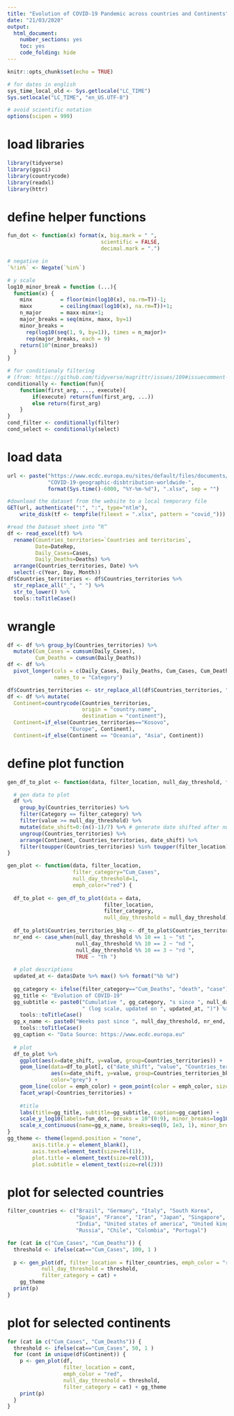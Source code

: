 ```yaml
---
title: "Evolution of COVID-19 Pandemic across countries and Continents"
date: "21/03/2020"
output:
  html_document: 
    number_sections: yes
    toc: yes
    code_folding: hide
---
```



```r
knitr::opts_chunk$set(echo = TRUE)

# for dates in english 
sys_time_local_old <- Sys.getlocale("LC_TIME")
Sys.setlocale("LC_TIME", "en_US.UTF-8")

# avoid scientific notation
options(scipen = 999)
```

# load libraries

```r
library(tidyverse)
library(ggsci)
library(countrycode)
library(readxl)
library(httr)
```

# define helper functions

```r
fun_dot <- function(x) format(x, big.mark = " ",
                              scientific = FALSE,
                              decimal.mark = ".")

# negative in
`%!in%` <- Negate(`%in%`)

# y scale
log10_minor_break = function (...){
  function(x) {
    minx         = floor(min(log10(x), na.rm=T))-1;
    maxx         = ceiling(max(log10(x), na.rm=T))+1;
    n_major      = maxx-minx+1;
    major_breaks = seq(minx, maxx, by=1)
    minor_breaks = 
      rep(log10(seq(1, 9, by=1)), times = n_major)+
      rep(major_breaks, each = 9)
    return(10^(minor_breaks))
  }
}

# for conditionaly filtering
# (from: https://github.com/tidyverse/magrittr/issues/109#issuecomment-371999796)
conditionally <- function(fun){
    function(first_arg, ..., execute){
        if(execute) return(fun(first_arg, ...))
        else return(first_arg)
    }
}
cond_filter <- conditionally(filter)
cond_select <- conditionally(select)
```

# load data 

```r
url <- paste("https://www.ecdc.europa.eu/sites/default/files/documents/",
             "COVID-19-geographic-disbtribution-worldwide-",
             format(Sys.time()-6000, "%Y-%m-%d"), ".xlsx", sep = "")

#download the dataset from the website to a local temporary file
GET(url, authenticate(":", ":", type="ntlm"),
    write_disk(tf <- tempfile(fileext = ".xlsx", pattern = "covid_")))

#read the Dataset sheet into “R”
df <- read_excel(tf) %>% 
  rename(Countries_territories=`Countries and territories`, 
         Date=DateRep, 
         Daily_Cases=Cases, 
         Daily_Deaths=Deaths) %>% 
  arrange(Countries_territories, Date) %>% 
  select(-c(Year, Day, Month))
df$Countries_territories <- df$Countries_territories %>% 
  str_replace_all("_", " ") %>% 
  str_to_lower() %>% 
  tools::toTitleCase()
```

# wrangle 

```r
df <- df %>% group_by(Countries_territories) %>% 
  mutate(Cum_Cases = cumsum(Daily_Cases), 
         Cum_Deaths = cumsum(Daily_Deaths))
df <- df %>%
  pivot_longer(cols = c(Daily_Cases, Daily_Deaths, Cum_Cases, Cum_Deaths), 
               names_to = "Category")

df$Countries_territories <- str_replace_all(df$Countries_territories, "_", " ")
df <- df %>% mutate(
  Continent=countrycode(Countries_territories,
                        origin = "country.name",
                        destination = "continent"),
  Continent=if_else(Countries_territories=="Kosovo", 
                    "Europe", Continent),
  Continent=if_else(Continent == "Oceania", "Asia", Continent))

```
# define plot function 

```r
gen_df_to_plot <- function(data, filter_location, null_day_threshold, filter_category) {

  # gen data to plot
  df %>% 
    group_by(Countries_territories) %>% 
    filter(Category == filter_category) %>% 
    filter(value >= null_day_threshold) %>% 
    mutate(date_shift=0:(n()-1)/7) %>% # generate date shifted after null_day_threshold
    ungroup(Countries_territories) %>% 
    arrange(Continent, Countries_territories, date_shift) %>% 
    filter(toupper(Countries_territories) %in% toupper(filter_location) | Continent %in% filter_location)
}

gen_plot <- function(data, filter_location,
                     filter_category="Cum_Cases",
                     null_day_threshold=1,
                     emph_color="red") {
  
  df_to_plot <- gen_df_to_plot(data = data,
                               filter_location,
                               filter_category,
                               null_day_threshold = null_day_threshold)
  
  df_to_plot$Countries_territories_bkg <- df_to_plot$Countries_territories
  nr_end <- case_when(null_day_threshold %% 10 == 1 ~ "st ", 
                      null_day_threshold %% 10 == 2 ~ "nd ",
                      null_day_threshold %% 10 == 3 ~ "rd ", 
                      TRUE ~ "th ")
  
  # plot descriptions
  updated_at <- data$Date %>% max() %>% format("%b %d")
  
  gg_category <- ifelse(filter_category=="Cum_Deaths", "death", "case")
  gg_title <- "Evolution of COVID-19"
  gg_subtitle <- paste0("Cumulative ", gg_category, "s since ", null_day_threshold, nr_end, gg_category,
                        " (log scale, updated on ", updated_at, ")") %>%
    tools::toTitleCase()
  gg_x_name <- paste0("Weeks past since ", null_day_threshold, nr_end, gg_category) %>%
    tools::toTitleCase()
  gg_caption <- "Data Source: https://www.ecdc.europa.eu"
  
  # plot
  df_to_plot %>% 
    ggplot(aes(x=date_shift, y=value, group=Countries_territories)) +
    geom_line(data=df_to_plot[, c("date_shift", "value", "Countries_territories_bkg")],
              aes(x=date_shift, y=value, group=Countries_territories_bkg), 
              color="grey") +
    geom_line(color = emph_color) + geom_point(color = emph_color, size=1/2) +
    facet_wrap(~Countries_territories) +
    
    #title
    labs(title=gg_title, subtitle=gg_subtitle, caption=gg_caption) +
    scale_y_log10(labels=fun_dot, breaks = 10^(0:9), minor_breaks=log10_minor_break()) + 
    scale_x_continuous(name=gg_x_name, breaks=seq(0, 1e3, 1), minor_breaks=1:1e3/7)
}
gg_theme <- theme(legend.position = "none",
        axis.title.y = element_blank(),
        axis.text=element_text(size=rel(1)),
        plot.title = element_text(size=rel(3)),
        plot.subtitle = element_text(size=rel(2)))
```

# plot for selected countries

```r
filter_countries <- c("Brazil", "Germany", "Italy", "South Korea", 
                      "Spain", "France", "Iran", "Japan", "Singapore",
                      "India", "United states of america", "United kingdom", 
                      "Russia", "Chile", "Colombia", "Portugal")

for (cat in c("Cum_Cases", "Cum_Deaths")) {
  threshold <- ifelse(cat=="Cum_Cases", 100, 1 )
  
  p <- gen_plot(df, filter_location = filter_countries, emph_color = "red", 
           null_day_threshold = threshold, 
           filter_category = cat) + 
    gg_theme
  print(p)
}
```

# plot for selected continents 

```r
for (cat in c("Cum_Cases", "Cum_Deaths")) {
  threshold <- ifelse(cat=="Cum_Cases", 50, 1 )
  for (cont in unique(df$Continent)) {
    p <- gen_plot(df,
                  filter_location = cont,
                  emph_color = "red", 
                  null_day_threshold = threshold, 
                  filter_category = cat) + gg_theme
    print(p)
  }
}
```

